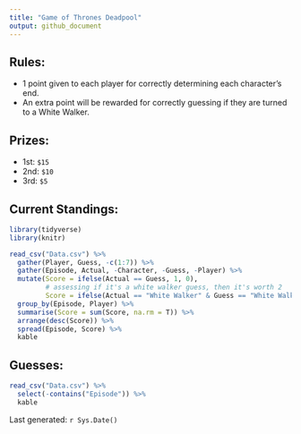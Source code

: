 ```yaml
---
title: "Game of Thrones Deadpool"
output: github_document
---
```


## Rules:
* 1 point given to each player for correctly determining each character's end. 
* An extra point will be rewarded for correctly guessing if they are turned to a White Walker.

## Prizes: 

* 1st: `$15`
* 2nd: `$10`
* 3rd: `$5`


## Current Standings:

```r
library(tidyverse)
library(knitr)

read_csv("Data.csv") %>% 
  gather(Player, Guess, -c(1:7)) %>% 
  gather(Episode, Actual, -Character, -Guess, -Player) %>% 
  mutate(Score = ifelse(Actual == Guess, 1, 0),
         # assessing if it's a white walker guess, then it's worth 2
         Score = ifelse(Actual == "White Walker" & Guess == "White Walker", 2, Score)) %>% 
  group_by(Episode, Player) %>% 
  summarise(Score = sum(Score, na.rm = T)) %>% 
  arrange(desc(Score)) %>% 
  spread(Episode, Score) %>% 
  kable
```

## Guesses:

```r
read_csv("Data.csv") %>% 
  select(-contains("Episode")) %>% 
  kable
```

Last generated: ```r Sys.Date()```
